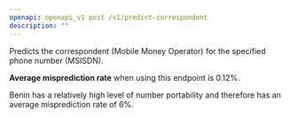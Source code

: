 ```yaml
---
openapi: openapi_v1 post /v1/predict-correspondent
description: ""
---
```


Predicts the correspondent (Mobile Money Operator) for the specified phone number (MSISDN). 

**Average misprediction rate** when using this endpoint is 0.12%. 

<Warning>Benin has a relatively high level of number portability and therefore has an average misprediction rate of 6%.</Warning>